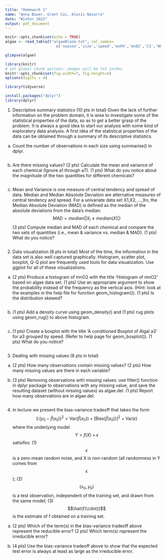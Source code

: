 ```yaml
---
title: "Homework 1"
name: "Anna Bauer, Grant Cai, Alexis Navarra"
date: "Winter 2022"
output: pdf_document
---
```


```r
knitr::opts_chunk$set(echo = TRUE)
algae <- read_table2("algaeBloom.txt", col_names=
                       c('season','size','speed','mxPH','mn02','C1','NO3','NH4','cPO4','PO4','CHla','a1','a2','a3','a4','a5','a6','a7'), na = "XXXXXXX")

glimpse(algae)
```



```r
library(knitr)
# set global chunk options: images will be 7x5 inches
knitr::opts_chunk$set(fig.width=7, fig.height=5)
options(digits = 4)

library(tidyverse)

install.packages("dplyr")
library(dplyr)
```

1. Descriptive summary statistics (10 pts in total) Given the lack of further information on the problem domain, it is wise to investigate some of the statistical properties of the data, so as to get a better grasp of the problem. It is always a good idea to start our analysis with some kind of exploratory data analysis. A first idea of the statistical properties of the data can be obtained through a summary of its descriptive statistics.

a. Count the number of observations in each size using summarise() in dplyr.
```r

```

b. Are there missing values? (2 pts) Calculate the mean and variance of each chemical (Ignore
a1 through a7). (1 pts) What do you notice about the magnitude of the two quantities for different
chemicals?
```r

```

c. Mean and Variance is one measure of central tendency and spread of data. Median and Median
Absolute Deviation are alternative measures of central tendency and spread.
For a univariate data set X1,X2, ...,Xn, the Median Absolute Deviation (MAD) is defined as the
median of the absolute deviations from the data’s median:
$$MAD = median(|X_i ≠ median(X)|)$$
(3 pts) Compute median and MAD of each chemical and compare the two sets of quantities (i.e.,
mean & variance vs. median & MAD). (1 pts) What do you notice?
```r

```


2. Data visualization (8 pts in total) Most of the time, the information in the data set is also well
captured graphically. Histogram, scatter plot, boxplot, Q-Q plot are frequently used tools for data
visualization. Use ggplot for all of these visualizations.

a. (2 pts) Produce a histogram of mnO2 with the title ‘Histogram of mnO2’ based on algae data
set. (1 pts) Use an appropriate argument to show the probability instead of the frequency as the
vertical axis. (Hint: look at the examples in the help file for function geom_histogram()). (1 pts)
Is the distribution skewed?
```r

```

b. (1 pts) Add a density curve using geom_density() and (1 pts) rug plots using geom_rug() to
above histogram.
```r

```

c. (1 pts) Create a boxplot with the title ‘A conditioned Boxplot of Algal a3’ for a3 grouped by speed.
(Refer to help page for geom_boxplot()). (1 pts) What do you notice?
```r

```


3. Dealing with missing values (8 pts in total)

a. (2 pts) How many observations contain missing values? (2 pts) How many missing values are there
in each variable?

b. (3 pts) Removing observations with missing values: use filter() function in dplyr package
to observations with any missing value, and save the resulting dataset (without missing values) as
algae.del. (1 pts) Report how many observations are in algae.del.
```r

```


4. In lecture we present the bias-variance tradeoff that takes the form 
$$\mathbb{E}(y_0-\hat{f}(x_0))^2 = \text{Var}(\hat{f}(x_0))+[\text{Bias}(\hat{f}(x_0))]^2+\text{Var}(\epsilon)$$
where the underlying model $$Y = f(X) + \epsilon$$ satisifes: (1) $$\epsilon$$ is a zero-mean random noise, and X is
non-random (all randomness in Y comes from $$\epsilon$$); (2) $$(x_0, y_0)$$ is a test observation, independent of the
training set, and drawn from the same model; (3) $$\hat{f(\cdot)}$$ is the estimate of f obtained on a training set.

a. (2 pts) Which of the term(s) in the bias-variance tradeoff above represent the reducible error? (2
pts) Which term(s) represent the irreducible error?

b. (4 pts) Use the bias-variance tradeoff above to show that the expected test error is always at least
as large as the irreducible error.